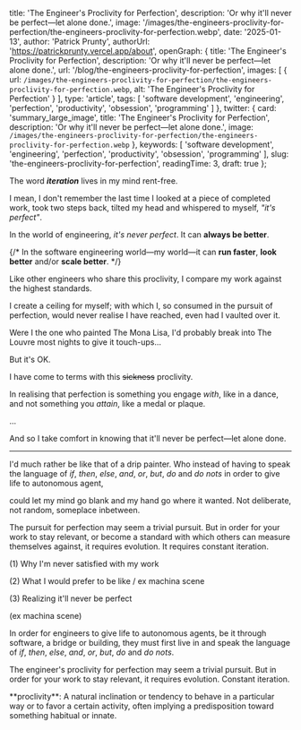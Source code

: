 
  title: 'The Engineer\'s Proclivity for Perfection',
  description: 'Or why it\'ll never be perfect—let alone done.',
  image: '/images/the-engineers-proclivity-for-perfection/the-engineers-proclivity-for-perfection.webp',
  date: '2025-01-13',
  author: 'Patrick Prunty',
  authorUrl: 'https://patrickprunty.vercel.app/about',
  openGraph: {
    title: 'The Engineer\'s Proclivity for Perfection',
    description: 'Or why it\'ll never be perfect—let alone done.',
    url: '/blog/the-engineers-proclivity-for-perfection',
    images: [
      {
        url: `/images/the-engineers-proclivity-for-perfection/the-engineers-proclivity-for-perfection.webp`,
        alt: 'The Engineer\'s Proclivity for Perfection'
      }
    ],
    type: 'article',
    tags: [
      'software development',
      'engineering',
      'perfection',
      'productivity',
      'obsession',
      'programming'
    ]
  },
  twitter: {
    card: 'summary_large_image',
    title: 'The Engineer\'s Proclivity for Perfection',
    description: 'Or why it\'ll never be perfect—let alone done.',
    image: `/images/the-engineers-proclivity-for-perfection/the-engineers-proclivity-for-perfection.webp`
  },
  keywords: [
    'software development',
    'engineering',
    'perfection',
    'productivity',
    'obsession',
    'programming'
  ],
  slug: 'the-engineers-proclivity-for-perfection',
  readingTime: 3,
  draft: true
};

The word *<b>iteration</b>* lives in my mind rent-free.

I mean, I don't remember the last time I looked at a piece of completed work, took two steps back, tilted my head and whispered 
to myself, *"it's perfect"*. 

In the world of engineering, *it's never perfect*. It can **always be better**.

{/*
In the software engineering world—my world—it can **run faster**, **look better** and/or **scale better**.
*/}

Like other engineers who share this proclivity, I compare my work against the highest standards.

I create a ceiling for myself; with which I, so consumed in the pursuit of perfection,
would never realise I have reached, even had I vaulted over it.

Were I the one who painted The Mona Lisa, I'd probably break into The Louvre most nights to
give it touch-ups...

But it's OK.

I have come to terms with this <del>sickness</del> proclivity.

In realising that perfection is something you engage *with*, like in a dance, and not something you *attain*,
like a medal or plaque.


...

And so I take comfort in knowing that it'll never be perfect—let alone done.

***


I'd much rather be like that of a drip painter. Who instead of having to speak the language of *if*, *then*, *else*, *and*,
*or*, *but*, *do* and *do nots* in order to give life to autonomous agent,

could let my mind go blank and my hand go where it wanted.
Not deliberate, not random, someplace inbetween.

The pursuit for perfection may seem a trivial pursuit. But in order for your work
to stay relevant, or become a standard with which others can measure themselves against, it requires evolution.
It requires constant iteration.

(1) Why I'm never satisfied with my work

(2) What I would prefer to be like / ex machina scene

(3) Realizing it'll never be perfect


(ex machina scene)

In order for engineers to give life to autonomous agents, be it through software, a bridge or building,
they must first live in and speak the language of *if*, *then*, *else*, *and*, *or*, *but*,
*do* and *do nots*.

The engineer's proclivity for perfection may seem a trivial pursuit. But in order for your work
to stay relevant, it requires evolution. Constant iteration.

<FootNotes>
  <FootNote id="1">**proclivity**: A natural inclination or tendency to behave in a particular way or to favor a certain activity, often implying a predisposition toward something habitual or innate.</FootNote>
</FootNotes>